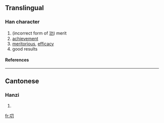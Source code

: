 ==Translingual==
===Han character===
{{Han char|rn=18|rad=刀|as=03|sn=5|four=|canj=一尸竹 (MSH)}}
# (incorrect form of [[功]]) merit
# [[achievement]]
# [[meritorious]], [[efficacy]]
# good results
====References====
{{Han ref|kx=0137.021|uh=34DB|ud=13531}}

----
==Cantonese==
===Hanzi===
{{yue-hanzi|jyut=|y=gung1}}
# {{defn|Cantonese}}

[[fr:㓛]]